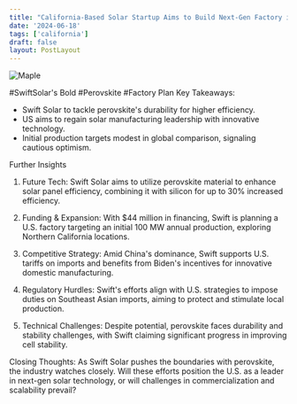 ```yaml
---
title: "California-Based Solar Startup Aims to Build Next-Gen Factory in Two Years . "
date: '2024-06-18'
tags: ['california']
draft: false
layout: PostLayout
---
```


<div className="flex justify-center">
<div className="my-1 w-full px-2 xl:my-1 xl:w-1/2 xl:px-2">
    <img src="https://willpolesa.pythonanywhere.com/static/podcast_thumbnails/thumbnail_recvB9Wj0c2drYw5p.jpg" alt="Maple" className="mx-auto h-58 w-auto" />
</div>
</div>

#SwiftSolar's Bold #Perovskite #Factory Plan
Key Takeaways:
- Swift Solar to tackle perovskite's durability for higher efficiency.
- US aims to regain solar manufacturing leadership with innovative technology.
- Initial production targets modest in global comparison, signaling cautious optimism.

Further Insights
1. Future Tech:
Swift Solar aims to utilize perovskite material to enhance solar panel efficiency, combining it with silicon for up to 30% increased efficiency.

2. Funding & Expansion:
With $44 million in financing, Swift is planning a U.S. factory targeting an initial 100 MW annual production, exploring Northern California locations.

3. Competitive Strategy:
Amid China's dominance, Swift supports U.S. tariffs on imports and benefits from Biden's incentives for innovative domestic manufacturing.

4. Regulatory Hurdles:
Swift's efforts align with U.S. strategies to impose duties on Southeast Asian imports, aiming to protect and stimulate local production.

5. Technical Challenges:
Despite potential, perovskite faces durability and stability challenges, with Swift claiming significant progress in improving cell stability.

Closing Thoughts:
As Swift Solar pushes the boundaries with perovskite, the industry watches closely. Will these efforts position the U.S. as a leader in next-gen solar technology, or will challenges in commercialization and scalability prevail?

